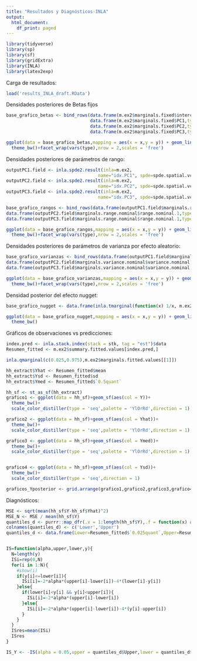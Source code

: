 ```yaml
---
title: "Resultados y Diagnósticos-INLA"
output:
  html_document:
    df_print: paged
---
```


```r
library(tidyverse)
library(sp)
library(sf)
library(gridExtra)
library(INLA)
library(latex2exp)
```

Carga de resultados:
```r
load('results_INLA_draft.RData')
```

Densidades posteriores de Betas fijos
```r
base_grafico_betas <- bind_rows(data.frame(m.ex2$marginals.fixed$intercept,type='beta0'),
                                data.frame(m.ex2$marginals.fixed$PC1,type='beta1'),
                                data.frame(m.ex2$marginals.fixed$PC2,type='beta2'),
                                data.frame(m.ex2$marginals.fixed$PC3,type='beta3'))

ggplot(data = base_grafico_betas,mapping = aes(x = x,y = y)) + geom_line()+
  theme_bw()+facet_wrap(vars(type),nrow = 2,scales = 'free')
```

Densidades posteriores de parámetros de rango:
```r
outputPC1.field <- inla.spde2.result(inla=m.ex2,
                                   name="idx.PC1", spde=spde.spatial.vcm, do.transf=TRUE)
outputPC2.field <- inla.spde2.result(inla=m.ex2,
                                   name="idx.PC2", spde=spde.spatial.vcm, do.transf=TRUE)
outputPC3.field <- inla.spde2.result(inla=m.ex2,
                                   name="idx.PC3", spde=spde.spatial.vcm, do.transf=TRUE)

base_grafico_rangos <- bind_rows(data.frame(outputPC1.field$marginals.range.nominal$range.nominal.1,type='PC1'),
data.frame(outputPC2.field$marginals.range.nominal$range.nominal.1,type='PC2'),
data.frame(outputPC3.field$marginals.range.nominal$range.nominal.1,type='PC3'))

ggplot(data = base_grafico_rangos,mapping = aes(x = x,y = y)) + geom_line()+
  theme_bw()+facet_wrap(vars(type),nrow = 2,scales = 'free')
```

Densidades posteriores de parámetros de varianza por efecto aleatorio:
```r
base_grafico_varianzas <- bind_rows(data.frame(outputPC1.field$marginals.variance.nominal$variance.nominal.1,type='PC1'),
data.frame(outputPC2.field$marginals.variance.nominal$variance.nominal.1,type='PC2'),
data.frame(outputPC3.field$marginals.variance.nominal$variance.nominal.1,type='PC3'))

ggplot(data = base_grafico_varianzas,mapping = aes(x = x,y = y)) + geom_line()+
  theme_bw()+facet_wrap(vars(type),nrow = 2,scales = 'free')
```

Densidad posterior del efecto nugget:
```r
base_grafico_nugget <- data.frame(inla.tmarginal(function(x) 1/x, m.ex2$marginals.hyper$`Precision for the Gaussian observations`))

ggplot(data = base_grafico_nugget,mapping = aes(x = x,y = y)) + geom_line()+
  theme_bw()
```
Gráficos de observaciones vs predicciones:
```r
index.pred <- inla.stack.index(stack = stk, tag = "est")$data
Resumen_fitted <- m.ex2$summary.fitted.values[index.pred,]

inla.qmarginal(c(0.025,0.975),m.ex2$marginals.fitted.values[[1]])

hh_extract$Yhat <- Resumen_fitted$mean
hh_extract$Ysd <- Resumen_fitted$sd
hh_extract$Ymed <- Resumen_fitted$`0.5quant`

hh_sf <- st_as_sf(hh_extract)
grafico1 <- ggplot(data = hh_sf)+geom_sf(aes(col = Y))+
  theme_bw()+
  scale_color_distiller(type = 'seq',palette = 'YlOrRd',direction = 1)

grafico2 <- ggplot(data = hh_sf)+geom_sf(aes(col = Yhat))+
  theme_bw()+
  scale_color_distiller(type = 'seq',palette = 'YlOrRd',direction = 1)

grafico3 <- ggplot(data = hh_sf)+geom_sf(aes(col = Ymed))+
  theme_bw()+
  scale_color_distiller(type = 'seq',palette = 'YlOrRd',direction = 1)


grafico4 <- ggplot(data = hh_sf)+geom_sf(aes(col = Ysd))+
  theme_bw()+
  scale_color_distiller(type = 'seq',direction = 1)

graficos_Yposterior <- grid.arrange(grafico1,grafico2,grafico3,grafico4)
```
Diagnósticos:

```r
MSE <- sqrt(mean(hh_sf$Y-hh_sf$Yhat)^2)
MSE_N <- MSE / mean(hh_sf$Y)
quantiles_d <- purrr::map_dfr(.x = 1:length(hh_sf$Y),.f = function(x) as.data.frame(t(quantile(Ysample[x,],probs=c(0.025,0.975)))))
colnames(quantiles_d) <- c('Lower','Upper')
quantiles_d <- data.frame(Lower=Resumen_fitted$`0.025quant`,Upper=Resumen_fitted$`0.975quant`)


IS=function(alpha,upper,lower,y){
  N=length(y)
  ISi=rep(0,N)
  for(i in 1:N){
    #show(i)
    if(y[i]<=lower[i]){
      ISi[i]=-2*alpha*(upper[i]-lower[i])-4*(lower[i]-y[i])
    }else{
      if(lower[i]<y[i] && y[i]<upper[i]){
        ISi[i]=-2*alpha*(upper[i]-lower[i])
      }else{
        ISi[i]=-2*alpha*(upper[i]-lower[i])-4*(y[i]-upper[i])
      }
    }
  }
  ISres=mean(ISi)
  ISres
}

IS_Y <- -IS(alpha = 0.05,upper = quantiles_d$Upper,lower = quantiles_d$Lower,y = hh_sf$Y)
```

